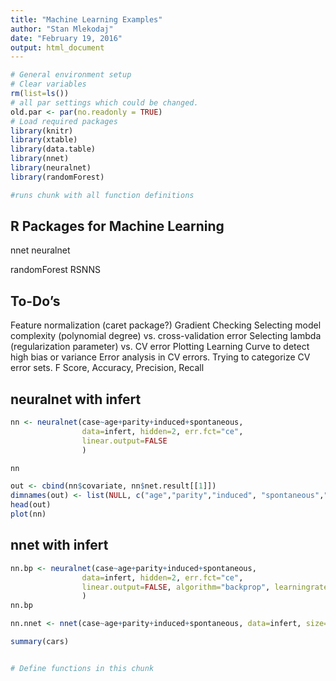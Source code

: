 ```yaml
---
title: "Machine Learning Examples"
author: "Stan Mlekodaj"
date: "February 19, 2016"
output: html_document
---
```

```r
# General environment setup
# Clear variables
rm(list=ls())
# all par settings which could be changed.
old.par <- par(no.readonly = TRUE)
# Load required packages
library(knitr)
library(xtable)
library(data.table)
library(nnet)
library(neuralnet)
library(randomForest)
```
```r
#runs chunk with all function definitions
```

## R Packages for Machine Learning
nnet
neuralnet

randomForest
RSNNS

## To-Do's
Feature normalization (caret package?)
Gradient Checking
Selecting model complexity (polynomial degree) vs. cross-validation error
Selecting lambda (regularization parameter) vs. CV error
Plotting Learning Curve to detect high bias or variance
Error analysis in CV errors. Trying to categorize CV error sets.
F Score, Accuracy, Precision, Recall

## neuralnet with infert

```r
nn <- neuralnet(case~age+parity+induced+spontaneous,
                data=infert, hidden=2, err.fct="ce",
                linear.output=FALSE
                )

nn

out <- cbind(nn$covariate, nn$net.result[[1]])
dimnames(out) <- list(NULL, c("age","parity","induced", "spontaneous","nn-output"))
head(out)
plot(nn)
```

## nnet with infert

```r
nn.bp <- neuralnet(case~age+parity+induced+spontaneous,
                data=infert, hidden=2, err.fct="ce",
                linear.output=FALSE, algorithm="backprop", learningrate=0.01
                )
nn.bp

nn.nnet <- nnet(case~age+parity+induced+spontaneous, data=infert, size=2, entropy=T, abstol=0.01)

```

```r
summary(cars)
```


```r
```




```r
# Define functions in this chunk
```